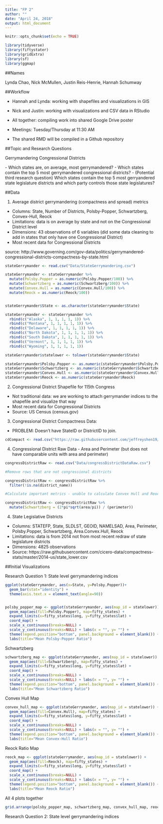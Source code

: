 ```yaml
---
title: "FP 2"
author: ""
date: "April 24, 2018"
output: html_document
---
```


```r
knitr::opts_chunk$set(echo = TRUE)
```


```r

library(tidyverse)
library(fiftystater)
library(gridExtra)
library(sf)
library(ggmap)

```

##Names

Lynda Chao, Nick McMullen, Justin Reis-Henrie, Hannah Schumway

##Workflow

- Hannah and Lynda: working with shapefiles and visualizations in GIS
- Nick and Justin: working with visualizations and CSV data in RStudio
- All together: compiling work into shared Google Drive poster

- Meetings: Tuesday/Thursday at 11:30 AM

- The shared RMD will be compiled in a Github repository

##Topic and Research Questions

\textbf{Topic:} Gerrymandering Congressional Districts

\textbf{Research Questions:}
- Which states are, on average, most gerrymandered?
- Which states contain the top 5 most gerrymandered congressional districts?
- (Potential third research question) Which states contain the top 5 most gerryandered state legislature districts and which party controls those state legislatures?


##Data

1. Average district gerrymandering (compactness and spread) metrics 

- Columns: State, Number of Districts, Polsby-Popper, Schwartzberg, Convex-Hull, Reock
- Limitations: data is on average by state and not on the Congressional District level
- Dimensions: 43 observations of 6 variables (did some data cleaning to add in states that only have one Congressional District)
- Most recent data for Congressional Districts

source: http://www.governing.com/gov-data/politics/gerrymandered-congressional-districts-compactness-by-state.html

```r

stateGerrymander <- read.csv("Data/StateGerrymandering.csv")

stateGerrymander <- stateGerrymander %>%
  mutate(Polsby.Popper = as.numeric(Polsby.Popper/100)) %>%
  mutate(Schwartzberg = as.numeric(Schwartzberg/100)) %>%
  mutate(Convex.Hull = as.numeric(Convex.Hull/100)) %>%
  mutate(Reock = as.numeric(Reock/100)) 


stateGerrymander$State <- as.character(stateGerrymander$State)

stateGerrymander <- stateGerrymander %>%
  rbind(c("Alaska", 1, 1, 1, 1, 1)) %>%
  rbind(c("Montana", 1, 1, 1, 1, 1)) %>%
  rbind(c("Delaware", 1, 1, 1, 1, 1)) %>%
  rbind(c("North Dakota", 1, 1, 1, 1, 1)) %>%
  rbind(c("South Dakota", 1, 1, 1, 1, 1)) %>%
  rbind(c("Vermont", 1, 1, 1, 1, 1)) %>%
  rbind(c("Wyoming", 1, 1, 1, 1, 1)) 

stateGerrymander$statelower <- tolower(stateGerrymander$State)

stateGerrymander$Polsby.Popper <- as.numeric(stateGerrymander$Polsby.Popper)
stateGerrymander$Schwartzberg <- as.numeric(stateGerrymander$Schwartzberg)
stateGerrymander$Convex.Hull <- as.numeric(stateGerrymander$Convex.Hull)
stateGerrymander$Reock <- as.numeric(stateGerrymander$Reock)

```


2. Congressional District Shapefile for 115th Congress 

- Not traditional data: we are working to attach gerrymander indices to the shapefile and visualize that way 
- Most recent data for Congressional Districts
- Source: US Census (census.gov)


3. Congressional District Compactness Data:

- PROBLEM: Doesn't have StateID or DistrictID to join.

```r

cdCompact <- read.csv("https://raw.githubusercontent.com/jeffreyshen19/Is-My-District-Gerrymandered/master/data/master.csv")

```


4. Congressional District Raw Data - Area and Perimeter (but does not have comparable units with area and perimeter)

```r

congressDistrictRaw <- read.csv("Data/congressDistrictDataRaw.csv")

#Remove rows that are not congressional districts

congressDistrictRaw <- congressDistrictRaw %>%
  filter(!is.na(district_name))

#Calculate important metrics - unable to calculate Convex Hull and Reock w/o GIS - also, area and perimeter are in different units -- not sure which units -- this makes Polsby Popper and Schwartzberg calculations inaccurate. 

congressDistrictRaw <- congressDistrictRaw %>%
  mutate(Schwartzberg = (2*pi*sqrt(area/pi)) / (perimeter))

```


4. State Legislative Districts 

- Columns: STATEFP, State, SLDLST, GEOID, NAMELSAD, Area, Perimeter, Polsby.Popper, Schwartzberg, Area.Convex.Hull, Reock
- Limitations: data is from 2014 not from most recent redraw of state legislature districts 
- Dimensions: 4825 observations 
- Source: https://raw.githubusercontent.com/cicero-data/compactness-stats/master/2014-us/state_lower.csv



##Initial Visualizations

Research Question 1: State level gerrymandering indices


```r

ggplot(stateGerrymander, aes(x=State, y=Polsby.Popper))+ 
  geom_bar(stat="identity") + 
  theme(axis.text.x = element_text(angle=90))


polsby_popper_map <- ggplot(stateGerrymander, aes(map_id = statelower)) + 
  geom_map(aes(fill=Polsby.Popper), map=fifty_states) + 
  expand_limits(x=fifty_states$long, y=fifty_states$lat) + 
  coord_map() + 
  scale_x_continuous(breaks=NULL) + 
  scale_y_continuous(breaks=NULL) + labs(x = "", y= "") + 
  theme(legend.position="bottom", panel.background = element_blank()) + 
  labs(title="Mean Polsby-Popper Ratio")


```


Schwartzberg

```r

schwartzberg_map <- ggplot(stateGerrymander, aes(map_id = statelower)) + 
  geom_map(aes(fill=Schwartzberg), map=fifty_states) + 
  expand_limits(x=fifty_states$long, y=fifty_states$lat) + 
  coord_map() + 
  scale_x_continuous(breaks=NULL) + 
  scale_y_continuous(breaks=NULL) + labs(x = "", y= "") + 
  theme(legend.position="bottom", panel.background = element_blank()) + 
  labs(title="Mean Schwartzberg Ratio")


```


Convex Hull Map

```r

convex_hull_map <- ggplot(stateGerrymander, aes(map_id = statelower)) + 
  geom_map(aes(fill=Convex.Hull), map=fifty_states) + 
  expand_limits(x=fifty_states$long, y=fifty_states$lat) + 
  coord_map() + 
  scale_x_continuous(breaks=NULL) + 
  scale_y_continuous(breaks=NULL) + labs(x = "", y= "") + 
  theme(legend.position="bottom", panel.background = element_blank()) + 
  labs(title="Mean Convex-Hull Ratio")


```


Reock Ratio Map

```r

reock_map <- ggplot(stateGerrymander, aes(map_id = statelower)) + 
  geom_map(aes(fill=Reock), map=fifty_states) + 
  expand_limits(x=fifty_states$long, y=fifty_states$lat) + 
  coord_map() + 
  scale_x_continuous(breaks=NULL) + 
  scale_y_continuous(breaks=NULL) + labs(x = "", y= "") + 
  theme(legend.position="bottom", panel.background = element_blank()) + 
  labs(title="Mean Reock Ratio")

```


All 4 plots together

```r

grid.arrange(polsby_popper_map, schwartzberg_map, convex_hull_map, reock_map, nrow=2, bottom="Figure 1")

```


Research Question 2: State level gerrymandering indices



